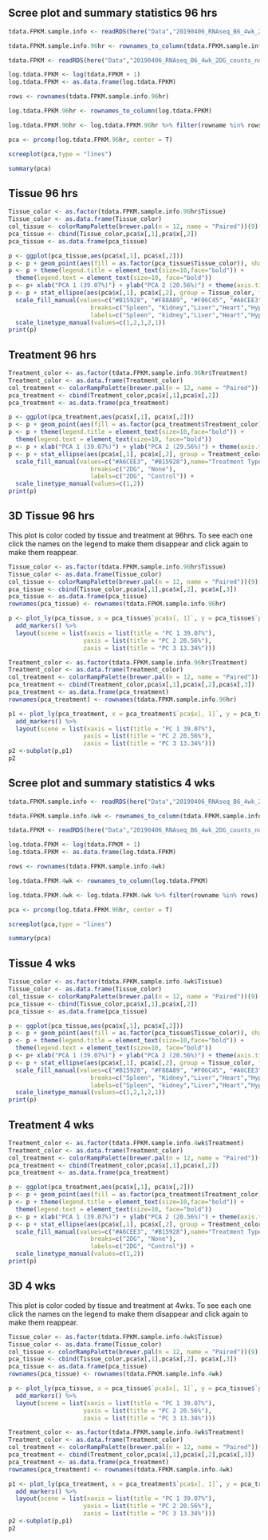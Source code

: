 ## Scree plot and summary statistics 96 hrs
```r
tdata.FPKM.sample.info <- readRDS(here("Data","20190406_RNAseq_B6_4wk_2DG_counts_phenotypes.RData"))

tdata.FPKM.sample.info.96hr <- rownames_to_column(tdata.FPKM.sample.info) %>% filter(Time=="96 hrs") %>% column_to_rownames('rowname')

tdata.FPKM <- readRDS(here("Data","20190406_RNAseq_B6_4wk_2DG_counts_numeric.RData"))

log.tdata.FPKM <- log(tdata.FPKM + 1)
log.tdata.FPKM <- as.data.frame(log.tdata.FPKM)

rows <- rownames(tdata.FPKM.sample.info.96hr)

log.tdata.FPKM.96hr <- rownames_to_column(log.tdata.FPKM) 

log.tdata.FPKM.96hr <- log.tdata.FPKM.96hr %>% filter(rowname %in% rows) %>% column_to_rownames('rowname')

pca <- prcomp(log.tdata.FPKM.96hr, center = T)

screeplot(pca,type = "lines")

summary(pca)
```

## Tissue 96 hrs
```r

Tissue_color <- as.factor(tdata.FPKM.sample.info.96hr$Tissue)
Tissue_color <- as.data.frame(Tissue_color)
col_tissue <- colorRampPalette(brewer.pal(n = 12, name = "Paired"))(9)[Tissue_color$Tissue_color]
pca_tissue <- cbind(Tissue_color,pca$x[,1],pca$x[,2])
pca_tissue <- as.data.frame(pca_tissue)

p <- ggplot(pca_tissue,aes(pca$x[,1], pca$x[,2]))
p <- p + geom_point(aes(fill = as.factor(pca_tissue$Tissue_color)), shape=21, size=4) + theme_bw()
p <- p + theme(legend.title = element_text(size=10,face="bold")) + 
  theme(legend.text = element_text(size=10, face="bold"))
p <- p+ xlab("PCA 1 (39.07%)") + ylab("PCA 2 (20.56%)") + theme(axis.title = element_text(face="bold"))
p <- p + stat_ellipse(aes(pca$x[,1], pca$x[,2], group = Tissue_color, fill = as.factor(pca_tissue$Tissue_color)), geom="polygon",level=0.95,alpha=0.2) +
  scale_fill_manual(values=c("#B15928", "#F88A89", "#F06C45", "#A6CEE3", "#52AF43", "#FE870D", "#C7B699", "#569EA4","#B294C7"),name="Tissue Type",
                       breaks=c("Spleen", "Kidney","Liver","Heart","Hypothanamus","Pre-frontal Cortex","Small Intestine","Hippocampus","Skeletal Muscle"),
                       labels=c("Spleen", "kidney","Liver","Heart","Hypothalamus","Pre-frontal Cortex","Small Intestine","Hippocampus","Skeletal Muscle")) +
  scale_linetype_manual(values=c(1,2,1,2,1))
print(p)
```

## Treatment 96 hrs
```r

Treatment_color <- as.factor(tdata.FPKM.sample.info.96hr$Treatment)
Treatment_color <- as.data.frame(Treatment_color)
col_treatment <- colorRampPalette(brewer.pal(n = 12, name = "Paired"))(2)[Treatment_color$Treatment_color]
pca_treatment <- cbind(Treatment_color,pca$x[,1],pca$x[,2])
pca_treatment <- as.data.frame(pca_treatment)

p <- ggplot(pca_treatment,aes(pca$x[,1], pca$x[,2]))
p <- p + geom_point(aes(fill = as.factor(pca_treatment$Treatment_color)), shape=21, size=4) + theme_bw()
p <- p + theme(legend.title = element_text(size=10,face="bold")) + 
  theme(legend.text = element_text(size=10, face="bold"))
p <- p + xlab("PCA 1 (39.07%)") + ylab("PCA 2 (29.56%)") + theme(axis.title = element_text(face="bold"))
p <- p + stat_ellipse(aes(pca$x[,1], pca$x[,2], group = Treatment_color, fill = as.factor(pca_treatment$Treatment_color)), geom="polygon",level=0.95,alpha=0.4) +
  scale_fill_manual(values=c("#A6CEE3", "#B15928"),name="Treatment Type",
                       breaks=c("2DG", "None"),
                       labels=c("2DG", "Control")) +
  scale_linetype_manual(values=c(1,2))
print(p)
```

## 3D Tissue 96 hrs
This plot is color coded by tissue and treatment at 96hrs. To see each one click the names on the legend to make them disappear and click again to make them reappear.

```r
Tissue_color <- as.factor(tdata.FPKM.sample.info.96hr$Tissue)
Tissue_color <- as.data.frame(Tissue_color)
col_tissue <- colorRampPalette(brewer.pal(n = 12, name = "Paired"))(9)[Tissue_color$Tissue_color]
pca_tissue <- cbind(Tissue_color,pca$x[,1],pca$x[,2], pca$x[,3])
pca_tissue <- as.data.frame(pca_tissue)
rownames(pca_tissue) <- rownames(tdata.FPKM.sample.info.96hr)

p <- plot_ly(pca_tissue, x = pca_tissue$`pca$x[, 1]`, y = pca_tissue$`pca$x[, 2]`, z = pca_tissue$`pca$x[, 3]`, color = pca_tissue$Tissue_color, colors = c("#B15928", "#F88A89", "#F06C45", "#A6CEE3", "#52AF43", "#FE870D", "#C7B699", "#569EA4","#B294C7"), text = rownames(pca_tissue)) %>%
  add_markers() %>%
  layout(scene = list(xaxis = list(title = "PC 1 39.07%"),
                     yaxis = list(title = "PC 2 20.56%"),
                     zaxis = list(title = "PC 3 13.34%")))

Treatment_color <- as.factor(tdata.FPKM.sample.info.96hr$Treatment)
Treatment_color <- as.data.frame(Treatment_color)
col_treatment <- colorRampPalette(brewer.pal(n = 12, name = "Paired"))(2)[Treatment_color$Treatment_color]
pca_treatment <- cbind(Treatment_color,pca$x[,1],pca$x[,2],pca$x[,3])
pca_treatment <- as.data.frame(pca_treatment)
rownames(pca_treatment) <- rownames(tdata.FPKM.sample.info.96hr)

p1 <- plot_ly(pca_treatment, x = pca_treatment$`pca$x[, 1]`, y = pca_treatment$`pca$x[, 2]`, z = pca_treatment$`pca$x[, 3]`, color = pca_treatment$Treatment_color, colors = c("#A6CEE3", "#B15928"), text = rownames(pca_treatment)) %>%
  add_markers() %>%
  layout(scene = list(xaxis = list(title = "PC 1 39.07%"),
                     yaxis = list(title = "PC 2 20.56%"),
                     zaxis = list(title = "PC 3 13.34%")))
p2 <-subplot(p,p1)
p2
```

## Scree plot and summary statistics 4 wks
```r
tdata.FPKM.sample.info <- readRDS(here("Data","20190406_RNAseq_B6_4wk_2DG_counts_phenotypes.RData"))

tdata.FPKM.sample.info.4wk <- rownames_to_column(tdata.FPKM.sample.info) %>% filter(Time=="4 wks") %>% column_to_rownames('rowname')

tdata.FPKM <- readRDS(here("Data","20190406_RNAseq_B6_4wk_2DG_counts_numeric.RData"))

log.tdata.FPKM <- log(tdata.FPKM + 1)
log.tdata.FPKM <- as.data.frame(log.tdata.FPKM)

rows <- rownames(tdata.FPKM.sample.info.4wk)

log.tdata.FPKM.4wk <- rownames_to_column(log.tdata.FPKM) 

log.tdata.FPKM.4wk <- log.tdata.FPKM.4wk %>% filter(rowname %in% rows) %>% column_to_rownames('rowname')

pca <- prcomp(log.tdata.FPKM.96hr, center = T)

screeplot(pca,type = "lines")

summary(pca)
```

## Tissue 4 wks
```r

Tissue_color <- as.factor(tdata.FPKM.sample.info.4wk$Tissue)
Tissue_color <- as.data.frame(Tissue_color)
col_tissue <- colorRampPalette(brewer.pal(n = 12, name = "Paired"))(9)[Tissue_color$Tissue_color]
pca_tissue <- cbind(Tissue_color,pca$x[,1],pca$x[,2])
pca_tissue <- as.data.frame(pca_tissue)

p <- ggplot(pca_tissue,aes(pca$x[,1], pca$x[,2]))
p <- p + geom_point(aes(fill = as.factor(pca_tissue$Tissue_color)), shape=21, size=4) + theme_bw()
p <- p + theme(legend.title = element_text(size=10,face="bold")) + 
  theme(legend.text = element_text(size=10, face="bold"))
p <- p+ xlab("PCA 1 (39.07%)") + ylab("PCA 2 (20.56%)") + theme(axis.title = element_text(face="bold"))
p <- p + stat_ellipse(aes(pca$x[,1], pca$x[,2], group = Tissue_color, fill = as.factor(pca_tissue$Tissue_color)), geom="polygon",level=0.95,alpha=0.2) +
  scale_fill_manual(values=c("#B15928", "#F88A89", "#F06C45", "#A6CEE3", "#52AF43", "#FE870D", "#C7B699", "#569EA4","#B294C7"),name="Tissue Type",
                       breaks=c("Spleen", "Kidney","Liver","Heart","Hypothanamus","Pre-frontal Cortex","Small Intestine","Hippocampus","Skeletal Muscle"),
                       labels=c("Spleen", "kidney","Liver","Heart","Hypothalamus","Pre-frontal Cortex","Small Intestine","Hippocampus","Skeletal Muscle")) +
  scale_linetype_manual(values=c(1,2,1,2,1))
print(p)
```

## Treatment 4 wks
```r

Treatment_color <- as.factor(tdata.FPKM.sample.info.4wk$Treatment)
Treatment_color <- as.data.frame(Treatment_color)
col_treatment <- colorRampPalette(brewer.pal(n = 12, name = "Paired"))(2)[Treatment_color$Treatment_color]
pca_treatment <- cbind(Treatment_color,pca$x[,1],pca$x[,2])
pca_treatment <- as.data.frame(pca_treatment)

p <- ggplot(pca_treatment,aes(pca$x[,1], pca$x[,2]))
p <- p + geom_point(aes(fill = as.factor(pca_treatment$Treatment_color)), shape=21, size=4) + theme_bw()
p <- p + theme(legend.title = element_text(size=10,face="bold")) + 
  theme(legend.text = element_text(size=10, face="bold"))
p <- p + xlab("PCA 1 (39.07%)") + ylab("PCA 2 (20.56%)") + theme(axis.title = element_text(face="bold"))
p <- p + stat_ellipse(aes(pca$x[,1], pca$x[,2], group = Treatment_color, fill = as.factor(pca_treatment$Treatment_color)), geom="polygon",level=0.95,alpha=0.4) +
  scale_fill_manual(values=c("#A6CEE3", "#B15928"),name="Treatment Type",
                       breaks=c("2DG", "None"),
                       labels=c("2DG", "Control")) +
  scale_linetype_manual(values=c(1,2))
print(p)
```

## 3D 4 wks
This plot is color coded by tissue and treatment at 4wks. To see each one click the names on the legend to make them disappear and click again to make them reappear.

```r
Tissue_color <- as.factor(tdata.FPKM.sample.info.4wk$Tissue)
Tissue_color <- as.data.frame(Tissue_color)
col_tissue <- colorRampPalette(brewer.pal(n = 12, name = "Paired"))(9)[Tissue_color$Tissue_color]
pca_tissue <- cbind(Tissue_color,pca$x[,1],pca$x[,2], pca$x[,3])
pca_tissue <- as.data.frame(pca_tissue)
rownames(pca_tissue) <- rownames(tdata.FPKM.sample.info.4wk)

p <- plot_ly(pca_tissue, x = pca_tissue$`pca$x[, 1]`, y = pca_tissue$`pca$x[, 2]`, z = pca_tissue$`pca$x[, 3]`, color = pca_tissue$Tissue_color, colors = c("#B15928", "#F88A89", "#F06C45", "#A6CEE3", "#52AF43", "#FE870D", "#C7B699", "#569EA4","#B294C7"), text = rownames(pca_tissue)) %>%
  add_markers() %>%
  layout(scene = list(xaxis = list(title = "PC 1 39.07%"),
                     yaxis = list(title = "PC 2 20.56%"),
                     zaxis = list(title = "PC 3 13.34%")))

Treatment_color <- as.factor(tdata.FPKM.sample.info.4wk$Treatment)
Treatment_color <- as.data.frame(Treatment_color)
col_treatment <- colorRampPalette(brewer.pal(n = 12, name = "Paired"))(2)[Treatment_color$Treatment_color]
pca_treatment <- cbind(Treatment_color,pca$x[,1],pca$x[,2],pca$x[,3])
pca_treatment <- as.data.frame(pca_treatment)
rownames(pca_treatment) <- rownames(tdata.FPKM.sample.info.4wk)

p1 <- plot_ly(pca_treatment, x = pca_treatment$`pca$x[, 1]`, y = pca_treatment$`pca$x[, 2]`, z = pca_treatment$`pca$x[, 3]`, color = pca_treatment$Treatment_color, colors = c("#A6CEE3", "#B15928"), text = rownames(pca_treatment)) %>%
  add_markers() %>%
  layout(scene = list(xaxis = list(title = "PC 1 39.07%"),
                     yaxis = list(title = "PC 2 20.56%"),
                     zaxis = list(title = "PC 3 13.34%")))
p2 <-subplot(p,p1)
p2
```


